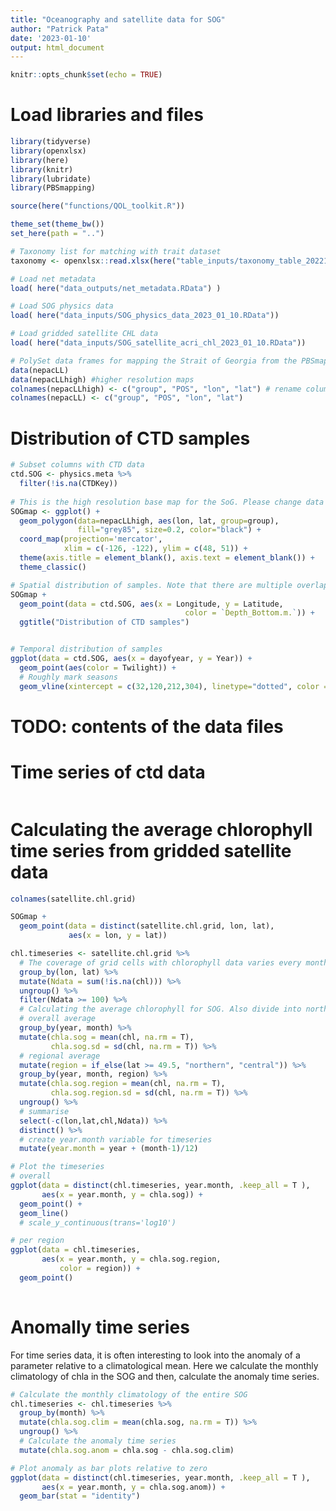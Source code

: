 ```yaml
---
title: "Oceanography and satellite data for SOG"
author: "Patrick Pata"
date: '2023-01-10'
output: html_document
---
```


```r
knitr::opts_chunk$set(echo = TRUE)
```


# Load libraries and files
```r
library(tidyverse)
library(openxlsx)
library(here)
library(knitr)
library(lubridate)
library(PBSmapping)

source(here("functions/QOL_toolkit.R"))

theme_set(theme_bw())
set_here(path = "..")

# Taxonomy list for matching with trait dataset
taxonomy <- openxlsx::read.xlsx(here("table_inputs/taxonomy_table_20221122.xlsx"))

# Load net metadata 
load( here("data_outputs/net_metadata.RData") )

# Load SOG physics data
load( here("data_inputs/SOG_physics_data_2023_01_10.RData"))

# Load gridded satellite CHL data
load( here("data_inputs/SOG_satellite_acri_chl_2023_01_10.RData"))

# PolySet data frames for mapping the Strait of Georgia from the PBSmapping package
data(nepacLL)
data(nepacLLhigh) #higher resolution maps
colnames(nepacLLhigh) <- c("group", "POS", "lon", "lat") # rename columns
colnames(nepacLL) <- c("group", "POS", "lon", "lat")
```

# Distribution of CTD samples
```r
# Subset columns with CTD data
ctd.SOG <- physics.meta %>% 
  filter(!is.na(CTDKey))
  
# This is the high resolution base map for the SoG. Please change data = "nepacLL" if a lower resolution without some small islands is preferred.
SOGmap <- ggplot() + 
  geom_polygon(data=nepacLLhigh, aes(lon, lat, group=group), 
               fill="grey85", size=0.2, color="black") +
  coord_map(projection='mercator', 
            xlim = c(-126, -122), ylim = c(48, 51)) + 
  theme(axis.title = element_blank(), axis.text = element_blank()) +
  theme_classic() 

# Spatial distribution of samples. Note that there are multiple overlapping points and there are a few stations that are regularly sampled.
SOGmap +
  geom_point(data = ctd.SOG, aes(x = Longitude, y = Latitude,
                                       color = `Depth_Bottom.m.`)) +
  ggtitle("Distribution of CTD samples")


# Temporal distribution of samples
ggplot(data = ctd.SOG, aes(x = dayofyear, y = Year)) +
  geom_point(aes(color = Twilight)) +
  # Roughly mark seasons
  geom_vline(xintercept = c(32,120,212,304), linetype="dotted", color = "blue")

```

# TODO: contents of the data files

# Time series of ctd data
```r

```



# Calculating the average chlorophyll time series from gridded satellite data
```r
colnames(satellite.chl.grid)

SOGmap +
  geom_point(data = distinct(satellite.chl.grid, lon, lat), 
             aes(x = lon, y = lat))

chl.timeseries <- satellite.chl.grid %>% 
  # The coverage of grid cells with chlorophyll data varies every month due to cloud cover. For calculating the SOG chlorophyll average, only include grid cells which are often sampled throughout the time series, set to an arbitrary threshold of N data points = 100.
  group_by(lon, lat) %>% 
  mutate(Ndata = sum(!is.na(chl))) %>% 
  ungroup() %>% 
  filter(Ndata >= 100) %>% 
  # Calculating the average chlorophyll for SOG. Also divide into northern and central SOG roughly at 49.5 degrees latitude.
  # overall average
  group_by(year, month) %>% 
  mutate(chla.sog = mean(chl, na.rm = T),
         chla.sog.sd = sd(chl, na.rm = T)) %>% 
  # regional average
  mutate(region = if_else(lat >= 49.5, "northern", "central")) %>% 
  group_by(year, month, region) %>% 
  mutate(chla.sog.region = mean(chl, na.rm = T),
         chla.sog.region.sd = sd(chl, na.rm = T)) %>% 
  ungroup() %>% 
  # summarise
  select(-c(lon,lat,chl,Ndata)) %>% 
  distinct() %>% 
  # create year.month variable for timeseries
  mutate(year.month = year + (month-1)/12)

# Plot the timeseries
# overall
ggplot(data = distinct(chl.timeseries, year.month, .keep_all = T ),
       aes(x = year.month, y = chla.sog)) +
  geom_point() +
  geom_line() 
  # scale_y_continuous(trans='log10') 

# per region
ggplot(data = chl.timeseries,
       aes(x = year.month, y = chla.sog.region,
           color = region)) +
  geom_point() 
  

```

# Anomally time series
For time series data, it is often interesting to look into the anomaly of a parameter relative to a climatological mean. Here we calculate the monthly climatology of chla in the SOG and then, calculate the anomaly time series.
```r
# Calculate the monthly climatology of the entire SOG
chl.timeseries <- chl.timeseries %>% 
  group_by(month) %>% 
  mutate(chla.sog.clim = mean(chla.sog, na.rm = T)) %>% 
  ungroup() %>% 
  # Calculate the anomaly time series
  mutate(chla.sog.anom = chla.sog - chla.sog.clim)

# Plot anomaly as bar plots relative to zero
ggplot(data = distinct(chl.timeseries, year.month, .keep_all = T ),
       aes(x = year.month, y = chla.sog.anom)) +
  geom_bar(stat = "identity")
```


